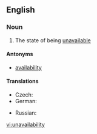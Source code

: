 ==English==
===Noun===
{{en-noun|unavailabilities|-}}

# The state of being [[unavailable]]

====Antonyms====
*[[availability]]

====Translations====
{{trans-top|state of being unavailable}}
* Czech: {{t-|cs|nedostupnost|f}}
* German: {{t-|de|Nichtverfügbarkeit|f}}
{{trans-mid}}
* Russian: {{t|ru|недоступность|f|tr=n'edostúpnost'|sc=syrl}}
{{trans-bottom}}

[[vi:unavailability]]